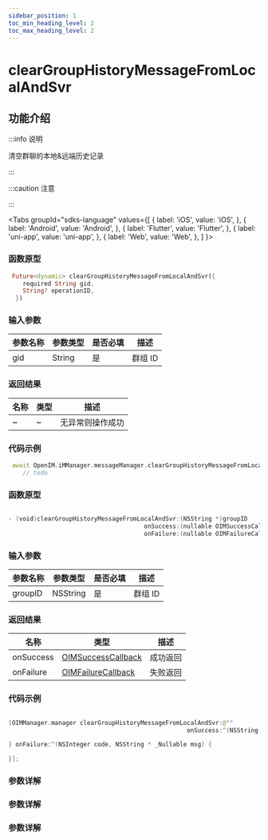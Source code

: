 ```yaml
---
sidebar_position: 1
toc_min_heading_level: 2
toc_max_heading_level: 2
---
```


# clearGroupHistoryMessageFromLocalAndSvr

## 功能介绍

:::info 说明

清空群聊的本地&远端历史记录

:::

:::caution 注意

:::

<Tabs
groupId="sdks-language"
values={[
{ label: 'iOS', value: 'iOS', },
{ label: 'Android', value: 'Android', },
{ label: 'Flutter', value: 'Flutter', },
{ label: 'uni-app', value: 'uni-app', },
{ label: 'Web', value: 'Web', },
]
}>

<TabItem value="Flutter">

### 函数原型

```dart showLineNumbers
 Future<dynamic> clearGroupHistoryMessageFromLocalAndSvr({
    required String gid,
    String? operationID,
  })
```

### 输入参数

| 参数名称 | 参数类型 | 是否必填 | 描述    |
| -------- | -------- | -------- | ------- |
| gid  | String | 是       | 群组 ID |

### 返回结果

| 名称      | 类型                                                   | 描述     |
| --------- | ------------------------------------------------------ | -------- |
| ~ | ~ | 无异常则操作成功 |

### 代码示例

```dart showLineNumbers
 await OpenIM.iMManager.messageManager.clearGroupHistoryMessageFromLocalAndSvr(gid: 'uid');
    // todo
```

</TabItem>

<TabItem value="iOS">

### 函数原型

```swift showLineNumbers

- (void)clearGroupHistoryMessageFromLocalAndSvr:(NSString *)groupID
                                      onSuccess:(nullable OIMSuccessCallback)onSuccess
                                      onFailure:(nullable OIMFailureCallback)onFailure;

```

### 输入参数

| 参数名称 | 参数类型 | 是否必填 | 描述    |
| -------- | -------- | -------- | ------- |
| groupID  | NSString | 是       | 群组 ID |

### 返回结果

| 名称      | 类型                                                   | 描述     |
| --------- | ------------------------------------------------------ | -------- |
| onSuccess | [OIMSuccessCallback](docs/sdks/Callback/onSuccess.mdx) | 成功返回 |
| onFailure | [OIMFailureCallback](docs/sdks/Callback/onError.mdx)   | 失败返回 |

### 代码示例

```swift showLineNumbers

[OIMManager.manager clearGroupHistoryMessageFromLocalAndSvr:@""
                                                  onSuccess:^(NSString * _Nullable data) {

} onFailure:^(NSInteger code, NSString * _Nullable msg) {

}];

```

</TabItem>

<TabItem value="Android">

### 参数详解

</TabItem>

<TabItem value="Web">

### 参数详解

</TabItem>

<TabItem value="uni-app">

### 参数详解

</TabItem>

</Tabs>
